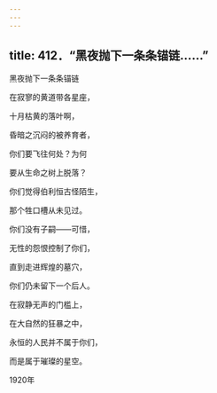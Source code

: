```yaml
---
---
---
```

title: 412．“黑夜抛下一条条锚链……”
---




黑夜抛下一条条锚链

在寂寥的黄道带各星座，

十月枯黄的落叶啊，

昏暗之沉闷的被养育者，

你们要飞往何处？为何

要从生命之树上脱落？

你们觉得伯利恒古怪陌生，

那个牲口槽从未见过。

你们没有子嗣——可惜，

无性的怨恨控制了你们，

直到走进辉煌的墓穴，

你们仍未留下一个后人。

在寂静无声的门槛上，

在大自然的狂暴之中，

永恒的人民并不属于你们，

而是属于璀璨的星空。

1920年